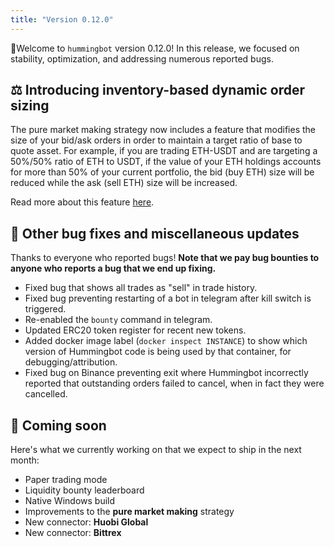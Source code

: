 ```yaml
---
title: "Version 0.12.0"
---
```


🚀Welcome to `hummingbot` version 0.12.0! In this release, we focused on stability, optimization, and addressing numerous reported bugs.

## ⚖️ Introducing inventory-based dynamic order sizing

The pure market making strategy now includes a feature that modifies the size of your bid/ask orders in order to maintain a target ratio of base to quote asset. For example, if you are trading ETH-USDT and are targeting a 50%/50% ratio of ETH to USDT, if the value of your ETH holdings accounts for more than 50% of your current portfolio, the bid (buy ETH) size will be reduced while the ask (sell ETH) size will be increased.

Read more about this feature [here](/strategies/inventory-skew/).

## 🐞 Other bug fixes and miscellaneous updates

Thanks to everyone who reported bugs! **Note that we pay bug bounties to anyone who reports a bug that we end up fixing.**

- Fixed bug that shows all trades as "sell" in trade history.
- Fixed bug preventing restarting of a bot in telegram after kill switch is triggered.
- Re-enabled the `bounty` command in telegram.
- Updated ERC20 token register for recent new tokens.
- Added docker image label (`docker inspect INSTANCE`) to show which version of Hummingbot code is being used by that container, for debugging/attribution.
- Fixed bug on Binance preventing exit where Hummingbot incorrectly reported that outstanding orders failed to cancel, when in fact they were cancelled.

## 🚀 Coming soon

Here's what we currently working on that we expect to ship in the next month:

- Paper trading mode
- Liquidity bounty leaderboard
- Native Windows build
- Improvements to the **pure market making** strategy
- New connector: **Huobi Global**
- New connector: **Bittrex**
